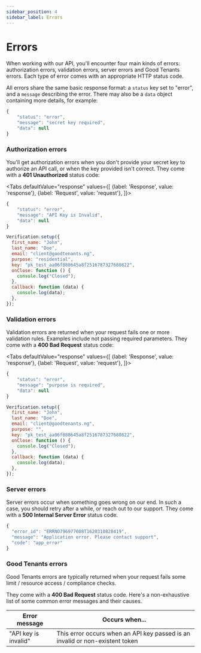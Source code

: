 ```yaml
---
sidebar_position: 4
sidebar_label: Errors
---
```



# Errors

When working with our API, you'll encounter four main kinds of errors: authorization errors, validation errors, server errors and Good Tenants errors.
Each type of error comes with an appropriate HTTP status code.

All errors share the same basic response format: a `status` key set to "error", and a `message` describing the error.
There may also be a `data` object containing more details, for example:

```js
{
    "status": "error",
    "message": "secret key required",
    "data": null
}
```

### Authorization errors

You'll get authorization errors when you don't provide your secret key to authorize an API call, or when the key provided isn't correct.
They come with a **401 Unauthorized** status code:

<Tabs
defaultValue="response"
values={[
{label: 'Response', value: 'response'},
{label: 'Request', value: 'request'},
]}>
<TabItem value="response">

```js
{
    "status": "error",
    "message": "API Key is Invalid",
    "data": null
}
```

</TabItem>

<TabItem value="request">

```js
Verification.setup({
  first_name: "John",
  last_name: "Doe",
  email: "client@goodtenants.ng",
  purpose: "residential",
  key: "pk_test_aa06f088645a8f2516787327680822",
  onClose: function () {
    console.log("Closed");
  },
  callback: function (data) {
    console.log(data);
  },
});
```

</TabItem>
</Tabs>

### Validation errors

Validation errors are returned when your request fails one or more validation rules.
Examples include not passing required parameters. They come with a **400 Bad Request** status code:

<Tabs
defaultValue="response"
values={[
{label: 'Response', value: 'response'},
{label: 'Request', value: 'request'},
]}>
<TabItem value="response">

```js
{
    "status": "error",
    "message": "purpose is required",
    "data": null
}
```

</TabItem>

<TabItem value="request">

```js
Verification.setup({
  first_name: "John",
  last_name: "Doe",
  email: "client@goodtenants.ng",
  purpose: "",
  key: "pk_test_aa06f088645a8f2516787327680822",
  onClose: function () {
    console.log("Closed");
  },
  callback: function (data) {
    console.log(data);
  },
});
```

</TabItem>
</Tabs>

### Server errors

Server errors occur when something goes wrong on our end.
In such a case, you should retry after a while, or reach out to our support.
They come with a **500 Internal Server Error** status code.

```js
{
  "error_id": "ERRNO796977608T1620310828419",
  "message": "Application error. Please contact support",
  "code": "app_error"
}
```

### Good Tenants errors

Good Tenants errors are typically returned when your request fails some limit / resource access / compliance checks.

They come with a **400 Bad Request** status code. Here's a non-exhaustive list of some common error messages and their causes.

| Error message        | Occurs when...                                                               |
| -------------------- | ---------------------------------------------------------------------------- |
| "API key is invalid" | This error occurs when an API key passed is an invalid or non-existent token |
